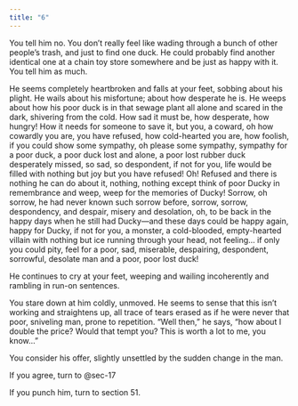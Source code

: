 ```yaml
---
title: "6"
---
```


You tell him no. You don’t really feel like wading through a bunch of other people’s trash, and just to find one duck. He could probably find another identical one at a chain toy store somewhere and be just as happy with it. You tell him as much.

He seems completely heartbroken and falls at your feet, sobbing about his plight. He wails about his misfortune; about how desperate he is. He weeps about how his poor duck is in that sewage plant all alone and scared in the dark, shivering from the cold. How sad it must be, how desperate, how hungry! How it needs for someone to save it, but you, a coward, oh how cowardly you are, you have refused, how cold-hearted you are, how foolish, if you could show some sympathy, oh please some sympathy, sympathy for a poor duck, a poor duck lost and alone, a poor lost rubber duck desperately missed, so sad, so despondent, if not for you, life would be filled with nothing but joy but you have refused! Oh! Refused and there is nothing he can do about it, nothing, nothing except think of poor Ducky in remembrance and weep, weep for the memories of Ducky! Sorrow, oh sorrow, he had never known such sorrow before, sorrow, sorrow, despondency, and despair, misery and desolation, oh, to be back in the happy days when he still had Ducky—and these days could be happy again, happy for Ducky, if not for you, a monster, a cold-blooded, empty-hearted villain with nothing but ice running through your head, not feeling… if only you could pity, feel for a poor, sad, miserable, despairing, despondent, sorrowful, desolate man and a poor, poor lost duck!

He continues to cry at your feet, weeping and wailing incoherently and rambling in run-on sentences. 

You stare down at him coldly, unmoved. He seems to sense that this isn’t working and straightens up, all trace of tears erased as if he were never that poor, sniveling man, prone to repetition. “Well then,” he says, “how about I double the price? Would that tempt you? This is worth a lot to me, you know…”

You consider his offer, slightly unsettled by the sudden change in the man.

If you agree, turn to @sec-17

If you punch him, turn to section 51.
 
